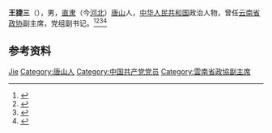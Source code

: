 {{Otheruses|other=名为王捷三的其他人物|王捷三}}

'''王捷三'''（{{bd|1913年||2008年|7月9日}}），男，[[直隶|直隶]]（今[[河北|河北]]）[[唐山|唐山]]人，[[中华人民共和国|中华人民共和国]]政治人物，曾任[[云南省政协|云南省政协]]副主席，党组副书记。<ref>{{Cite book|title=中华人民共和国职官志|author=何虎生, 李耀东, 向常福主编|publisher=中国社会出版社|year=2003|isbn=9787800883934|location=北京|pages=}}</ref><ref>{{Cite book|title=中国共产党人名大辞典|author=盛平主编|publisher=中国国际广播出版社|year=1991|isbn=|location=北京|pages=}}</ref><ref>{{Cite book|title=中国共产党名人录|author=于俊道主编|publisher=四川人民出版社|year=1997|isbn=|location=成都|pages=}}</ref><ref>{{cite book|title=中囯人名大辞典·当代人物卷|author=廖盖隆等编|year=1990|publisher=上海辞书出版社|location=上海|page=}}</ref>

== 参考资料 ==
{{reflist}}

{{中国人物小作品}}

{{Authority control}}
{{DEFAULTSORT:Wang王}}
[[Category:王姓|Jie]]
[[Category:唐山人|Category:唐山人]]
[[Category:中国共产党党员|Category:中国共产党党员]]
[[Category:雲南省政協副主席|Category:雲南省政協副主席]]